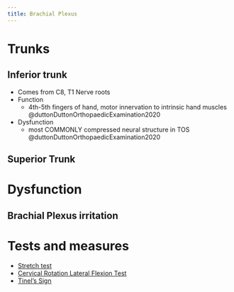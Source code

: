 ```yaml
---
title: Brachial Plexus
---
```



# Trunks

## Inferior trunk {#inferior-trunk}

- Comes from C8, T1 Nerve roots
- Function
    - 4th-5th fingers of hand, motor innervation to intrinsic hand muscles @duttonDuttonOrthopaedicExamination2020
- Dysfunction
    - most COMMONLY compressed neural structure in TOS @duttonDuttonOrthopaedicExamination2020

## Superior Trunk {#superior-trunk}





# Dysfunction

## Brachial Plexus irritation {#brachial-plexus-irritation}

# Tests and measures

- [Stretch test]({{< var ref-brachial-plexus-stretch-test.path >}})
- [Cervical Rotation Lateral Flexion Test]({{< var ref-cervical-rotation-lateral-flexion-test.path >}})
- [Tinel’s Sign]({{< var ref-tinels-test.brachial-plexus >}})